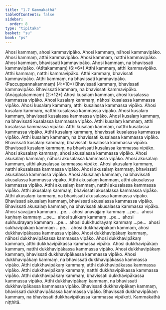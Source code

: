 ```yaml
---
title: "1.7 Kammakathā"
tableOfContents: false
sidebar:
  order: 8
type: "tipitaka"
basket: "su"
book: "ps"
---
```



<DynamicBreadcrumb />

<Division number="234" book="ps" bookNo="26" page="271">

<Paragraph number="1273" book="ps">
Ahosi kammaṃ, ahosi kammavipāko. Ahosi kammaṃ, nāhosi kammavipāko. Ahosi kammaṃ, atthi kammavipāko. Ahosi kammaṃ, natthi kammavipāko. Ahosi kammaṃ, bhavissati kammavipāko. Ahosi kammaṃ, na bhavissati kammavipāko. (Atītakammaṃ) (6:*6*)
</Paragraph>

<Paragraph number="1274" book="ps">
Atthi kammaṃ, atthi kammavipāko. Atthi kammaṃ, natthi kammavipāko. Atthi kammaṃ, bhavissati kammavipāko. Atthi kammaṃ, na bhavissati kammavipāko. (Paccuppannakammaṃ) (4:*10*)
</Paragraph>

<Paragraph number="1275" book="ps">
Bhavissati kammaṃ, bhavissati kammavipāko. Bhavissati kammaṃ, na bhavissati kammavipāko. (Anāgatakammaṃ) (2:*12*)
</Paragraph>

</Division>
<Division number="235" book="ps" bookNo="26" page="271">

<Paragraph number="1276" book="ps">
Ahosi kusalaṃ kammaṃ, ahosi kusalassa kammassa vipāko. Ahosi kusalaṃ kammaṃ, nāhosi kusalassa kammassa vipāko. Ahosi kusalaṃ kammaṃ, atthi kusalassa kammassa vipāko. Ahosi kusalaṃ kammaṃ, natthi kusalassa kammassa vipāko. Ahosi kusalaṃ kammaṃ, bhavissati kusalassa kammassa vipāko. Ahosi kusalaṃ kammaṃ, na bhavissati kusalassa kammassa vipāko.
</Paragraph>

<Paragraph number="1277" book="ps">
Atthi kusalaṃ kammaṃ, atthi kusalassa kammassa vipāko. Atthi kusalaṃ kammaṃ, natthi kusalassa kammassa vipāko. Atthi kusalaṃ kammaṃ, bhavissati kusalassa kammassa vipāko. Atthi kusalaṃ kammaṃ, na bhavissati kusalassa kammassa vipāko.
</Paragraph>

<Paragraph number="1278" book="ps">
Bhavissati kusalaṃ kammaṃ, bhavissati kusalassa kammassa vipāko. Bhavissati kusalaṃ kammaṃ, na bhavissati kusalassa kammassa vipāko.
</Paragraph>

<Paragraph number="1279" book="ps">
Ahosi akusalaṃ kammaṃ, ahosi akusalassa kammassa vipāko. Ahosi akusalaṃ kammaṃ, nāhosi akusalassa kammassa vipāko. Ahosi akusalaṃ kammaṃ, atthi akusalassa kammassa vipāko. Ahosi akusalaṃ kammaṃ, natthi akusalassa kammassa vipāko. Ahosi akusalaṃ kammaṃ, bhavissati akusalassa kammassa vipāko. Ahosi akusalaṃ kammaṃ, na bhavissati akusalassa kammassa vipāko.
</Paragraph>

<Paragraph number="1280" book="ps">
Atthi akusalaṃ kammaṃ, atthi akusalassa kammassa vipāko. Atthi akusalaṃ kammaṃ, natthi akusalassa kammassa vipāko. Atthi akusalaṃ kammaṃ, bhavissati akusalassa kammassa vipāko. Atthi akusalaṃ kammaṃ, na bhavissati akusalassa kammassa vipāko.
</Paragraph>

<Paragraph number="1281" book="ps">
Bhavissati akusalaṃ kammaṃ, bhavissati akusalassa kammassa vipāko. Bhavissati akusalaṃ kammaṃ, na bhavissati akusalassa kammassa vipāko.
</Paragraph>

<Paragraph number="1282" book="ps">
Ahosi sāvajjaṃ kammaṃ …pe…  ahosi anavajjaṃ kammaṃ …pe…  ahosi kaṇhaṃ kammaṃ …pe…  ahosi sukkaṃ kammaṃ …pe…  ahosi sukhudrayaṃ kammaṃ …pe…  ahosi dukkhudrayaṃ kammaṃ …pe…  ahosi sukhavipākaṃ kammaṃ …pe…  ahosi dukkhavipākaṃ kammaṃ, ahosi dukkhavipākassa kammassa vipāko. Ahosi dukkhavipākaṃ kammaṃ, nāhosi dukkhavipākassa kammassa vipāko. Ahosi dukkhavipākaṃ kammaṃ, atthi dukkhavipākassa kammassa vipāko. Ahosi dukkhavipākaṃ kammaṃ, natthi dukkhavipākassa kammassa vipāko. Ahosi dukkhavipākaṃ kammaṃ, bhavissati dukkhavipākassa kammassa vipāko. Ahosi dukkhavipākaṃ kammaṃ, na bhavissati dukkhavipākassa kammassa vipāko.
</Paragraph>

<Paragraph number="1283" book="ps">
Atthi dukkhavipākaṃ kammaṃ, atthi dukkhavipākassa kammassa vipāko. Atthi dukkhavipākaṃ kammaṃ, natthi dukkhavipākassa kammassa vipāko. Atthi dukkhavipākaṃ kammaṃ, bhavissati dukkhavipākassa kammassa vipāko. Atthi dukkhavipākaṃ kammaṃ, na bhavissati dukkhavipākassa kammassa vipāko.
</Paragraph>

<Paragraph number="1284" book="ps">
Bhavissati dukkhavipākaṃ kammaṃ, bhavissati dukkhavipākassa kammassa vipāko. Bhavissati dukkhavipākaṃ kammaṃ, na bhavissati dukkhavipākassa kammassa vipākoti.

</Paragraph>
</Division>

<Paragraph number="1285" type="center" book="ps">
Kammakathā niṭṭhitā.
</Paragraph>